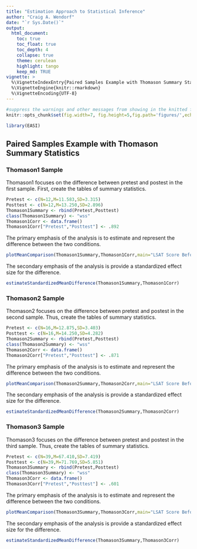 ```yaml
---
title: "Estimation Approach to Statistical Inference"
author: "Craig A. Wendorf"
date: "`r Sys.Date()`"
output:
  html_document:
    toc: true
    toc_float: true
    toc_depth: 4
    collapse: true
    theme: cerulean
    highlight: tango
    keep_md: TRUE
vignette: >
  %\VignetteIndexEntry{Paired Samples Example with Thomason Summary Statistics}
  %\VignetteEngine{knitr::rmarkdown}
  %\VignetteEncoding{UTF-8}
---
```


```r
#suppress the warnings and other messages from showing in the knitted file.
knitr::opts_chunk$set(fig.width=7, fig.height=5,fig.path='figures/',echo=TRUE,warning=FALSE,message=FALSE)
```

```r
library(EASI)
```

## Paired Samples Example with Thomason Summary Statistics

### Thomason1 Sample

Thomason1 focuses on the difference between pretest and postest in the first sample. First, create the tables of summary statistics.

```r
Pretest <- c(N=12,M=11.583,SD=3.315)
Posttest <- c(N=12,M=13.250,SD=2.896)
Thomason1Summary <- rbind(Pretest,Posttest)
class(Thomason1Summary) <- "wss"
Thomason1Corr <- data.frame()
Thomason1Corr["Pretest","Posttest"] <- .892
```

The primary emphasis of the analysis is to estimate and represent the difference between the two conditions.

```r
plotMeanComparison(Thomason1Summary,Thomason1Corr,main="LSAT Score Before and After Mapping",ylab="LSAT Score")
```

The secondary emphasis of the analysis is provide a standardized effect size for the difference.

```r
estimateStandardizedMeanDifference(Thomason1Summary,Thomason1Corr)
```

### Thomason2 Sample

Thomason2 focuses on the difference between pretest and postest in the second sample. Thus, create the tables of summary statistics.

```r
Pretest <- c(N=16,M=12.875,SD=3.403)
Posttest <- c(N=16,M=14.250,SD=4.282)
Thomason2Summary <- rbind(Pretest,Posttest)
class(Thomason2Summary) <- "wss"
Thomason2Corr <- data.frame()
Thomason2Corr["Pretest","Posttest"] <- .871
```

The primary emphasis of the analysis is to estimate and represent the difference between the two conditions.

```r
plotMeanComparison(Thomason2Summary,Thomason2Corr,main="LSAT Score Before and After Mapping",ylab="LSAT Score")
```

The secondary emphasis of the analysis is provide a standardized effect size for the difference.

```r
estimateStandardizedMeanDifference(Thomason2Summary,Thomason2Corr)
```

### Thomason3 Sample

Thomason3 focuses on the difference between pretest and postest in the third sample. Thus, create the tables of summary statistics.

```r
Pretest <- c(N=39,M=67.410,SD=7.419)
Posttest <- c(N=39,M=71.769,SD=5.851)
Thomason3Summary <- rbind(Pretest,Posttest)
class(Thomason3Summary) <- "wss"
Thomason3Corr <- data.frame()
Thomason3Corr["Pretest","Posttest"] <- .601
```

The primary emphasis of the analysis is to estimate and represent the difference between the two conditions.

```r
plotMeanComparison(Thomason3Summary,Thomason3Corr,main="LSAT Score Before and After Mapping",ylab="LSAT Score")
```

The secondary emphasis of the analysis is provide a standardized effect size for the difference.

```r
estimateStandardizedMeanDifference(Thomason3Summary,Thomason3Corr)
```
